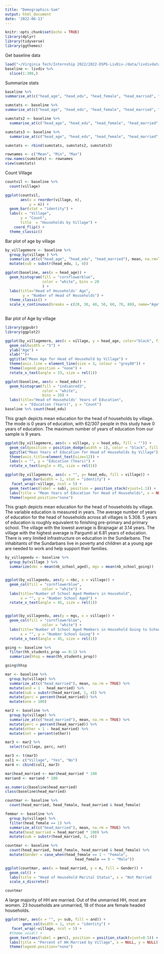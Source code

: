 ```yaml
---
title: "Demographics-Sam"
output: html_document
date: '2022-06-13'
---
```


```r
knitr::opts_chunk$set(echo = TRUE)
library(dplyr)
library(tidyverse)
library(ggthemes)
```

Get baseline data 

```r
load("~/Virginia Tech/Internship 2022/2022-DSPG-LivDiv-/data/livdivdata.RData")
baseline <- livdiv %>%
  slice(1:306,)
```

Summarize stats

```r
baseline %>%
summarise_at(c("head_age", "head_edu", "head_female", "head_married", "hh_students_prop", "nb_school_aged", "nb_school_going"), mean, na.rm = TRUE)

sumstats <- baseline %>%
summarise_at(c("head_age", "head_edu", "head_female", "head_married", "hh_students_prop", "nb_school_aged", "nb_school_going"), mean, na.rm = TRUE)

sumstats2 <- baseline %>%
  summarise_at(c("head_age", "head_edu", "head_female", "head_married", "hh_students_prop", "nb_school_aged", "nb_school_going"), min, na.rm = TRUE)

sumstats3 <- baseline %>%
  summarise_at(c("head_age", "head_edu", "head_female", "head_married", "hh_students_prop", "nb_school_aged", "nb_school_going"), max, na.rm = TRUE)

sumstats <- rbind(sumstats, sumstats2, sumstats3)

rownames <- c("Mean", "Min", "Max")
row.names(sumstats) <- rownames
view(sumstats)


```

Count Village 

```r
countvil <- baseline %>% 
  count(village) 

ggplot(countvil, 
       aes(x = reorder(village, n), 
           y = n)) + 
  geom_bar(stat = "identity") +
  labs(x = "Village", 
       y = "Count", 
       title  = "Households by Village") +
    coord_flip() +
  theme_classic()

```


Bar plot of age by village 

```r
by_villagemore <- baseline %>% 
  group_by(village ) %>% 
  summarize_at(c("head_age", "head_edu", "head_married"), mean, na.rm=TRUE) %>%
  mutate(sub = substr(head_edu, 1, 4))

```


```r
ggplot(baseline, aes(x = head_age)) +
  geom_histogram(fill = "cornflowerblue", 
                 color = "white", bins = 20
                 ) + 
  labs(title="Head of Households' Age",
        y = "Number of Head of Households") +
  theme_classic() +
  scale_x_continuous(breaks = c(20, 30, 40, 50, 60, 70, 80), name="Age", limits=c(20, 80)) 
  

```
 
Bar plot of Age by village 

```r
library(ggpubr)
library(ggplot2)

ggplot(by_villagemore, aes(x = village, y = head_age, color="black", fill="#c5bf6f", width=0.5, srt = 45)) +
  geom_col(width = "5") +
  ylab("Age") + 
  xlab("")+
  ggtitle("Mean Age for Head of Household by Village") +
  theme(axis.line = element_line(size = 3, colour = "grey80")) +
  theme(legend.position = "none") +
  rotate_x_text(angle = 33, size = rel(1)) 

```



```r
ggplot(baseline, aes(x = head_edu)) +
  geom_histogram(fill = "indianred3", 
                 color = "white", 
                 bins = 20) + 
  labs(title="Head of Households' Years of Education",
       x = "Education (Years)", y = "Count")
baseline %>% count(head_edu)

```

This graph depicts mean education for the head of households by village.
The mode is 0 years of education, with 62/307 people in this study have 0 years of education. The maximum number of years of education from our sample is 9 years. 

```r
ggplot(by_villagemore, aes(x = village, y = head_edu, fill = "")) +
  geom_col(position = position_dodge(width = 1), color = "black", fill = "skyblue") +
  ggtitle("Mean Years of Education for Head of Households by Village") +
  theme(axis.title=element_text(size=12)) +
  labs(x = "", y = "Education (Years)") +
  rotate_x_text(angle = 45, size = rel(1)) 
```


```r


ggplot(by_villagemore, aes(x = "", y= head_edu, fill = village)) +
        geom_bar(width = 1, stat = "identity") +
   facet_wrap(~village, ncol = 5) +
  geom_text(aes(label = sub), position = position_stack(vjust=1.1)) +
  labs(title = "Mean Years of Education for Head of Households", x = NULL, y = "Years of Education") +
  theme(legend.position="none") 
```

This graph depicts mean education for the head of households by village.  The variable education is measured in years. The average number of years of education for the head of households across all villages is 5.308. 5 years of education is roughly equivalent to finishing pre-primary and primary school. The village with the lowest average is Birajnagar at 3.14 years. The village with the highest average is Pargumti at 6.81 years of education. There is very limited infrastructure on education in the Sundarbans. The inhabitants of the Sundarbans live in poverty and children at a young age are needed to work and help support their families. 


```r

by_villageedu <- baseline %>% 
  group_by(village ) %>% 
  summarize(nbc = mean(nb_school_aged), mgs = mean(nb_school_going))


ggplot(by_villageedu, aes(y = nbc, x = village)) +
  geom_col(fill = "cornflowerblue", 
                 color = "white") + 
  labs(title="Number of School Aged Members in Household", 
       x = "", y = "Number School Aged") +
  rotate_x_text(angle = 45, size = rel(1)) 


ggplot(by_villageedu, aes(y = mgs, x = village)) +
  geom_col(fill = "cornflowerblue", 
                 color = "white") + 
  labs(title="Number of School Aged Members in Household Going to School", 
       x = "", y = "Number School Going") +
  rotate_x_text(angle = 45, size = rel(1)) 

going <- baseline %>% 
  filter(hh_students_prop == 0:1) %>%
  summarize(hhsp = mean(hh_students_prop))

going$hhsp 


```





```r
mar <- baseline %>% 
  group_by(village) %>%
  summarize_at(c("head_married"), mean, na.rm = TRUE) %>%
  mutate(and = 1 - head_married) %>%
  mutate(sub = substr(head_married, 1, 4)) %>%
  mutate(perc = percent(head_married)) %>% 
  mutate(one = 100)

mar2 <- baseline %>% 
  group_by(village) %>%
  summarize_at(c("head_married"), mean, na.rm = TRUE) %>%
  mutate(perc = percent(head_married)) %>%
  mutate(other = 1 - head_married) %>%
  mutate(not = percent(other)) 

mar3 <- mar2 %>%
  select(village, perc, not) 

mar3 <- t(mar3)
col1 <- c("Village", "Yes", "No")
mar4 <- cbind(col1, mar3)

mar$head_married <- mar$head_married * 100
mar$and <- mar$and * 100

as.numeric(baseline$head_married)
class(baseline$head_married)

countmar <- baseline %>%
  count(head_married, head_female, head_married & head_female)

femmar <- baseline %>% 
  group_by(village) %>%
  filter(head_female == 1) %>%
  summarize_at(c("head_married"), mean, na.rm = TRUE) %>%
  mutate(head_married = head_married * 100) %>%
  mutate(sub = substr(head_married, 1, 4))
```

```r
countmar <- baseline %>%
  count(head_married, head_female, head_married & head_female) %>% 
  mutate(Gender = case_when(head_female == 1 ~ "Female", 
                                head_female == 0 ~ "Male"))

ggplot(countmar, aes(x = head_married, y = n, fill = Gender)) +
  geom_col() +
  labs(title = "Head of Household Marital Status", x = "Not Married                            Married", y = "Count") +
  scale_x_discrete() 

countmar
```
A large majority of HH are married. Out of the unmarried HH, most are women. 23 households are unmarried, 18 of those are female headed households. 



```r
ggplot(mar, aes(x = "", y= sub, fill = and)) +
        geom_col(width = 1, stat = "identity") +
   facet_wrap(~village, ncol = 5) +
  #theme_void() +
  geom_text(aes(label = perc), position = position_stack(vjust=0.5)) +
  labs(title = "Percent of HH Married by Village", x = NULL, y = NULL) +
  theme(legend.position="none") 
```



 

 

 
      
    







